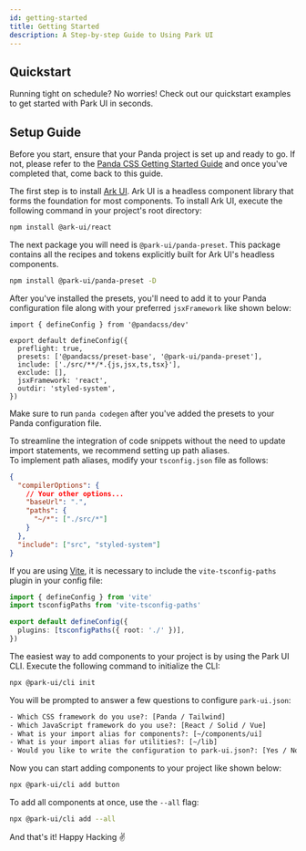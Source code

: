 ```yaml
---
id: getting-started
title: Getting Started
description: A Step-by-step Guide to Using Park UI
---
```


## Quickstart

Running tight on schedule? No worries! Check out our quickstart examples to get started with Park UI in seconds.

<Quickstart />

## Setup Guide

<Steps>
<Step title="Prerequisite" number="1">

Before you start, ensure that your Panda project is set up and ready to go. If not, please refer to the
[Panda CSS Getting Started Guide](https://panda-css.com/docs/overview/getting-started#framework-guides) and once you've
completed that, come back to this guide.

</Step>
<Step title="Install Ark UI" number="2">

The first step is to install [Ark UI](https://ark-ui.com). Ark UI is a headless component library that forms the
foundation for most components. To install Ark UI, execute the following command in your project's root directory:

```bash multi
npm install @ark-ui/react
```

</Step>
<Step number="3" title="Install the Panda Presets">

The next package you will need is `@park-ui/panda-preset`. This package contains all the recipes and tokens explicitly
built for Ark UI's headless components.

```bash
npm install @park-ui/panda-preset -D
```

After you've installed the presets, you'll need to add it to your Panda configuration file along with your preferred
`jsxFramework` like shown below:

```tsx multi
import { defineConfig } from '@pandacss/dev'

export default defineConfig({
  preflight: true,
  presets: ['@pandacss/preset-base', '@park-ui/panda-preset'],
  include: ['./src/**/*.{js,jsx,ts,tsx}'],
  exclude: [],
  jsxFramework: 'react',
  outdir: 'styled-system',
})
```

Make sure to run `panda codegen` after you've added the presets to your Panda configuration file.

</Step>
<Step number="4" title="Path Aliases">

To streamline the integration of code snippets without the need to update import statements, we recommend setting up path aliases. <br />
To implement path aliases, modify your `tsconfig.json` file as follows:

```json
{
  "compilerOptions": {
    // Your other options...
    "baseUrl": ".",
    "paths": {
      "~/*": ["./src/*"]
    }
  },
  "include": ["src", "styled-system"]
}
```

If you are using [Vite](https://vitejs.dev/), it is necessary to include the `vite-tsconfig-paths` plugin in your config file:

```ts
import { defineConfig } from 'vite'
import tsconfigPaths from 'vite-tsconfig-paths'

export default defineConfig({
  plugins: [tsconfigPaths({ root: './' })],
})
```
</Step>

<Step number="5" title="Add your first component">

The easiest way to add components to your project is by using the Park UI CLI. Execute the following command to initialize the CLI:

```bash
npx @park-ui/cli init
```

You will be prompted to answer a few questions to configure `park-ui.json`:

```txt
- Which CSS framework do you use?: [Panda / Tailwind]
- Which JavaScript framework do you use?: [React / Solid / Vue]
- What is your import alias for components?: [~/components/ui]
- What is your import alias for utilities?: [~/lib]
- Would you like to write the configuration to park-ui.json?: [Yes / No]
```

Now you can start adding components to your project like shown below:

```bash
npx @park-ui/cli add button
```

To add all components at once, use the `--all` flag:

```bash
npx @park-ui/cli add --all
```

And that's it! Happy Hacking ✌️

</Step>
</Steps>
